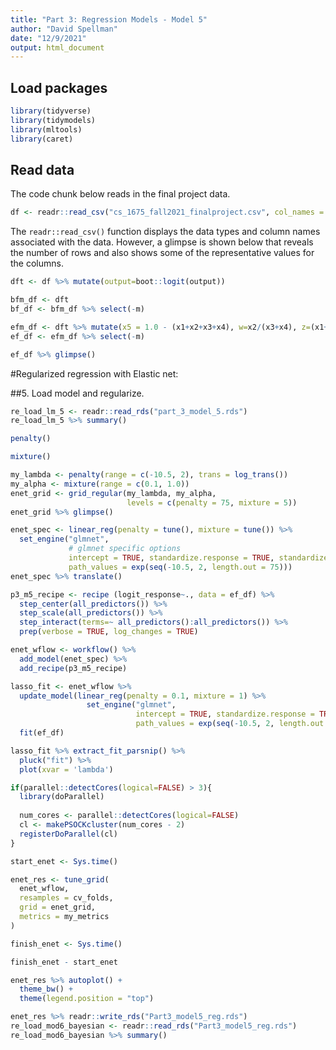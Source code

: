 ```yaml
---
title: "Part 3: Regression Models - Model 5"
author: "David Spellman"
date: "12/9/2021"
output: html_document
---
```


## Load packages
```r
library(tidyverse)
library(tidymodels)
library(mltools)
library(caret)
```

## Read data

The code chunk below reads in the final project data.  

```r
df <- readr::read_csv("cs_1675_fall2021_finalproject.csv", col_names = TRUE)
```

The `readr::read_csv()` function displays the data types and column names associated with the data. However, a glimpse is shown below that reveals the number of rows and also shows some of the representative values for the columns.  

```r
dft <- df %>% mutate(output=boot::logit(output))

bfm_df <- dft
bf_df <- bfm_df %>% select(-m)

efm_df <- dft %>% mutate(x5 = 1.0 - (x1+x2+x3+x4), w=x2/(x3+x4), z=(x1+x2)/(x4+x5), t=v1*v2)
ef_df <- efm_df %>% select(-m)

ef_df %>% glimpse()
```

#Regularized regression with Elastic net:

##5. Load model and regularize.
  
```r
re_load_lm_5 <- readr::read_rds("part_3_model_5.rds")
re_load_lm_5 %>% summary()
```

```r
penalty()
```

```r
mixture()
```

```r
my_lambda <- penalty(range = c(-10.5, 2), trans = log_trans())
my_alpha <- mixture(range = c(0.1, 1.0))
enet_grid <- grid_regular(my_lambda, my_alpha, 
                          levels = c(penalty = 75, mixture = 5))
enet_grid %>% glimpse()
```

```r
enet_spec <- linear_reg(penalty = tune(), mixture = tune()) %>% 
  set_engine("glmnet", 
             # glmnet specific options
             intercept = TRUE, standardize.response = TRUE, standardize = TRUE,
             path_values = exp(seq(-10.5, 2, length.out = 75)))
enet_spec %>% translate()
```

```r
p3_m5_recipe <- recipe (logit_response~., data = ef_df) %>%
  step_center(all_predictors()) %>% 
  step_scale(all_predictors()) %>%
  step_interact(terms=~ all_predictors():all_predictors()) %>%
  prep(verbose = TRUE, log_changes = TRUE)
```

```r
enet_wflow <- workflow() %>% 
  add_model(enet_spec) %>% 
  add_recipe(p3_m5_recipe)

lasso_fit <- enet_wflow %>% 
  update_model(linear_reg(penalty = 0.1, mixture = 1) %>% 
                 set_engine("glmnet",
                            intercept = TRUE, standardize.response = TRUE, standardize = TRUE,
                            path_values = exp(seq(-10.5, 2, length.out = 75)))) %>% 
  fit(ef_df)

lasso_fit %>% extract_fit_parsnip() %>% 
  pluck("fit") %>% 
  plot(xvar = 'lambda')
```

```r
if(parallel::detectCores(logical=FALSE) > 3){
  library(doParallel)
  
  num_cores <- parallel::detectCores(logical=FALSE)
  cl <- makePSOCKcluster(num_cores - 2)
  registerDoParallel(cl)
}
```

```r
start_enet <- Sys.time()

enet_res <- tune_grid(
  enet_wflow,
  resamples = cv_folds,
  grid = enet_grid,
  metrics = my_metrics
)

finish_enet <- Sys.time()

finish_enet - start_enet
```

```r
enet_res %>% autoplot() +
  theme_bw() +
  theme(legend.position = "top")
```

```r
enet_res %>% readr::write_rds("Part3_model5_reg.rds")
re_load_mod6_bayesian <- readr::read_rds("Part3_model5_reg.rds")
re_load_mod6_bayesian %>% summary()
```




